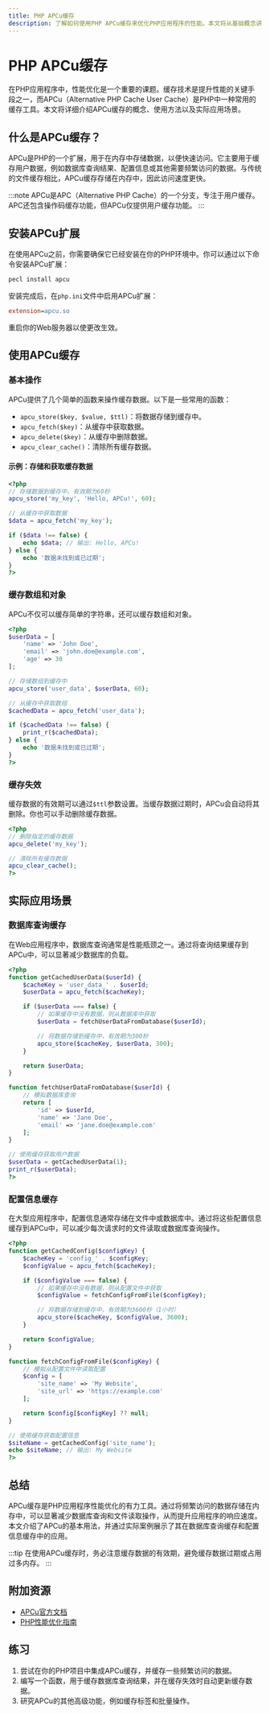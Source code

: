 ```yaml
---
title: PHP APCu缓存
description: 了解如何使用PHP APCu缓存来优化PHP应用程序的性能。本文将从基础概念讲起，逐步深入，并提供实际案例和代码示例。
---
```


# PHP APCu缓存

在PHP应用程序中，性能优化是一个重要的课题。缓存技术是提升性能的关键手段之一，而APCu（Alternative PHP Cache User Cache）是PHP中一种常用的缓存工具。本文将详细介绍APCu缓存的概念、使用方法以及实际应用场景。

## 什么是APCu缓存？

APCu是PHP的一个扩展，用于在内存中存储数据，以便快速访问。它主要用于缓存用户数据，例如数据库查询结果、配置信息或其他需要频繁访问的数据。与传统的文件缓存相比，APCu缓存存储在内存中，因此访问速度更快。

:::note
APCu是APC（Alternative PHP Cache）的一个分支，专注于用户缓存。APC还包含操作码缓存功能，但APCu仅提供用户缓存功能。
:::

## 安装APCu扩展

在使用APCu之前，你需要确保它已经安装在你的PHP环境中。你可以通过以下命令安装APCu扩展：

```bash
pecl install apcu
```

安装完成后，在`php.ini`文件中启用APCu扩展：

```ini
extension=apcu.so
```

重启你的Web服务器以使更改生效。

## 使用APCu缓存

### 基本操作

APCu提供了几个简单的函数来操作缓存数据。以下是一些常用的函数：

- `apcu_store($key, $value, $ttl)`：将数据存储到缓存中。
- `apcu_fetch($key)`：从缓存中获取数据。
- `apcu_delete($key)`：从缓存中删除数据。
- `apcu_clear_cache()`：清除所有缓存数据。

#### 示例：存储和获取缓存数据

```php
<?php
// 存储数据到缓存中，有效期为60秒
apcu_store('my_key', 'Hello, APCu!', 60);

// 从缓存中获取数据
$data = apcu_fetch('my_key');

if ($data !== false) {
    echo $data; // 输出: Hello, APCu!
} else {
    echo '数据未找到或已过期';
}
?>
```

### 缓存数组和对象

APCu不仅可以缓存简单的字符串，还可以缓存数组和对象。

```php
<?php
$userData = [
    'name' => 'John Doe',
    'email' => 'john.doe@example.com',
    'age' => 30
];

// 存储数组到缓存中
apcu_store('user_data', $userData, 60);

// 从缓存中获取数组
$cachedData = apcu_fetch('user_data');

if ($cachedData !== false) {
    print_r($cachedData);
} else {
    echo '数据未找到或已过期';
}
?>
```

### 缓存失效

缓存数据的有效期可以通过`$ttl`参数设置。当缓存数据过期时，APCu会自动将其删除。你也可以手动删除缓存数据。

```php
<?php
// 删除指定的缓存数据
apcu_delete('my_key');

// 清除所有缓存数据
apcu_clear_cache();
?>
```

## 实际应用场景

### 数据库查询缓存

在Web应用程序中，数据库查询通常是性能瓶颈之一。通过将查询结果缓存到APCu中，可以显著减少数据库的负载。

```php
<?php
function getCachedUserData($userId) {
    $cacheKey = 'user_data_' . $userId;
    $userData = apcu_fetch($cacheKey);

    if ($userData === false) {
        // 如果缓存中没有数据，则从数据库中获取
        $userData = fetchUserDataFromDatabase($userId);

        // 将数据存储到缓存中，有效期为300秒
        apcu_store($cacheKey, $userData, 300);
    }

    return $userData;
}

function fetchUserDataFromDatabase($userId) {
    // 模拟数据库查询
    return [
        'id' => $userId,
        'name' => 'Jane Doe',
        'email' => 'jane.doe@example.com'
    ];
}

// 使用缓存获取用户数据
$userData = getCachedUserData(1);
print_r($userData);
?>
```

### 配置信息缓存

在大型应用程序中，配置信息通常存储在文件中或数据库中。通过将这些配置信息缓存到APCu中，可以减少每次请求时的文件读取或数据库查询操作。

```php
<?php
function getCachedConfig($configKey) {
    $cacheKey = 'config_' . $configKey;
    $configValue = apcu_fetch($cacheKey);

    if ($configValue === false) {
        // 如果缓存中没有数据，则从配置文件中获取
        $configValue = fetchConfigFromFile($configKey);

        // 将数据存储到缓存中，有效期为3600秒（1小时）
        apcu_store($cacheKey, $configValue, 3600);
    }

    return $configValue;
}

function fetchConfigFromFile($configKey) {
    // 模拟从配置文件中读取配置
    $config = [
        'site_name' => 'My Website',
        'site_url' => 'https://example.com'
    ];

    return $config[$configKey] ?? null;
}

// 使用缓存获取配置信息
$siteName = getCachedConfig('site_name');
echo $siteName; // 输出: My Website
?>
```

## 总结

APCu缓存是PHP应用程序性能优化的有力工具。通过将频繁访问的数据存储在内存中，可以显著减少数据库查询和文件读取操作，从而提升应用程序的响应速度。本文介绍了APCu的基本用法，并通过实际案例展示了其在数据库查询缓存和配置信息缓存中的应用。

:::tip
在使用APCu缓存时，务必注意缓存数据的有效期，避免缓存数据过期或占用过多内存。
:::

## 附加资源

- [APCu官方文档](https://www.php.net/manual/en/book.apcu.php)
- [PHP性能优化指南](https://www.php.net/manual/en/performance.php)

## 练习

1. 尝试在你的PHP项目中集成APCu缓存，并缓存一些频繁访问的数据。
2. 编写一个函数，用于缓存数据库查询结果，并在缓存失效时自动更新缓存数据。
3. 研究APCu的其他高级功能，例如缓存标签和批量操作。